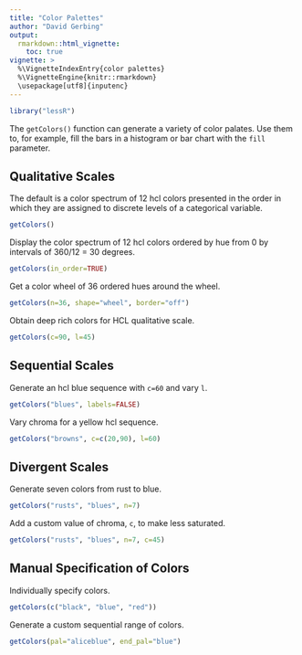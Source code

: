 ```yaml
---
title: "Color Palettes"
author: "David Gerbing"
output: 
  rmarkdown::html_vignette:
    toc: true
vignette: >
  %\VignetteIndexEntry{color palettes}
  %\VignetteEngine{knitr::rmarkdown}
  \usepackage[utf8]{inputenc}
---
```


```r
library("lessR")
```

The `getColors()` function can generate a variety of color palates. Use them to, for example, fill the bars in a histogram or bar chart with the  `fill` parameter.



## Qualitative Scales

The default is a color spectrum of 12 hcl colors presented in the order in which they are assigned to discrete levels of a categorical variable.

```r
getColors()
```

Display the color spectrum of 12 hcl colors ordered by hue from 0 by intervals of 360/12 = 30 degrees.

```r
getColors(in_order=TRUE)
```

Get a color wheel of 36 ordered hues around the wheel.

```r
getColors(n=36, shape="wheel", border="off")
```


Obtain deep rich colors for HCL qualitative scale.

```r
getColors(c=90, l=45)
```



## Sequential Scales

Generate an hcl blue sequence with `c=60` and vary `l`.
```r
getColors("blues", labels=FALSE)
```


Vary chroma for a yellow hcl sequence.

```r
getColors("browns", c=c(20,90), l=60)
```



## Divergent Scales

Generate seven colors from rust to blue.

```r
getColors("rusts", "blues", n=7)
```

Add a custom value of chroma, `c`, to make less saturated.
```r
getColors("rusts", "blues", n=7, c=45)
```



## Manual Specification of Colors

Individually specify colors.

```r
getColors(c("black", "blue", "red"))
```

Generate a custom sequential range of colors.

```r
getColors(pal="aliceblue", end_pal="blue")
```

